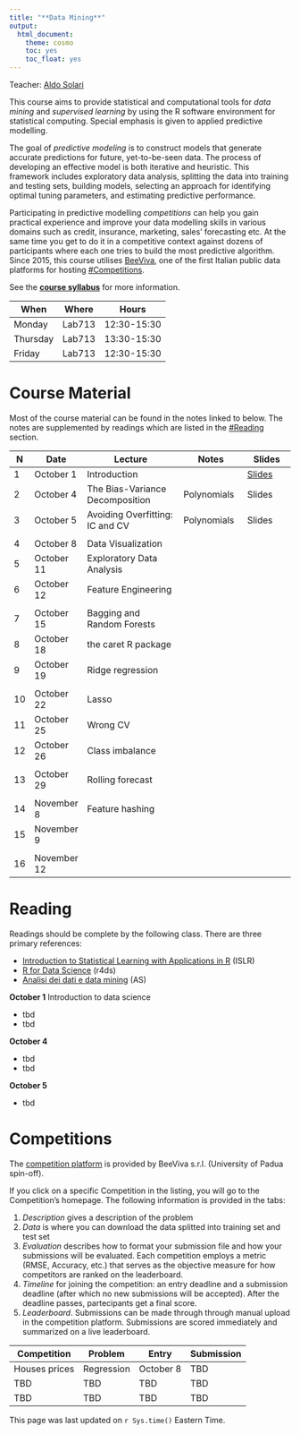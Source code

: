 ```yaml
---
title: "**Data Mining**"
output:
  html_document:
    theme: cosmo
    toc: yes
    toc_float: yes
---
```


Teacher: [Aldo Solari](https://aldosolari.github.io/)

This course aims to provide statistical and computational tools for *data mining* and *supervised learning* by using the R software environment for statistical computing. Special emphasis is given to applied predictive modelling. 

The goal of *predictive modeling* is to construct models that generate accurate predictions for future, yet-to-be-seen data. The process of developing an effective model is both iterative and heuristic. This framework includes exploratory data analysis, splitting the data into training and testing sets, building models, selecting an approach for identifying optimal tuning parameters, and estimating predictive performance.

Participating in predictive modelling *competitions* can help you gain practical experience and  improve your data modelling skills in various domains such as credit, insurance, marketing, sales' forecasting etc.  At the same time you get to do it in a competitive context against dozens of participants where each one tries to build the most predictive algorithm. Since 2015, this course utilises [BeeViva](http://www.bee-viva.com/competitions), one of the first Italian public data platforms for hosting [#Competitions](#competitions). 

See the **[course syllabus](https://aldosolari.github.io/DM/syllabus/syllabus.html)** for more information. 

| When | Where | Hours |
|---|---|----|
| Monday | Lab713 | 12:30-15:30 |
| Thursday | Lab713 | 13:30-15:30|
| Friday | Lab713 | 12:30-15:30|

# **Course Material**

Most of the course material can be found in the notes linked to below. The notes are supplemented by readings which are listed in the [#Reading](#reading) section.

| N | Date |  Lecture    | Notes | Slides|
|--|--|--------------|--------|-------|
| 1 | October 1 | Introduction |  | [Slides](https://github.com/aldosolari/DM/tree/master/slides/1_intro.html) |
| 2 | October 4 | The Bias-Variance Decomposition | Polynomials | Slides |
| 3 | October 5  | Avoiding Overfitting: IC and CV | Polynomials | Slides |
|  |  |  |  | | |
| 4 | October 8 | Data Visualization | | |
| 5 | October 11| Exploratory Data Analysis |  |
| 6 | October 12 | Feature Engineering | |
|  |  |  |  | | |
| 7 | October 15 | Bagging and Random Forests | | |
| 8 | October 18 | the caret R package| |
| 9 | October 19 | Ridge regression | | |
|  |  |  |  | | |
| 10 | October 22 | Lasso | | |
| 11 | October 25 | Wrong CV | |
| 12 | October 26 | Class imbalance | |
|  |  |  |  | | |
| 13 | October 29 | Rolling forecast | |
|  |  |  |  | | |
| 14 | November 8 | Feature hashing |
| 15 | November 9 | | |
|  |  |  |  | | |
| 16 | November 12 | | |



    

# **Reading**

Readings should be complete by the following class. There are three primary references:

- [Introduction to Statistical Learning with Applications in R](http://www-bcf.usc.edu/~gareth/ISL/) (ISLR)
- [R for Data Science](http://r4ds.had.co.nz/) (r4ds)
- [Analisi dei dati e data mining](http://azzalini.stat.unipd.it/Book-DM/index.html) (AS)

**October 1** Introduction to data science

- tbd
- tbd


**October 4**

- tbd 
- tbd


**October 5**

- tbd


# **Competitions**

The [competition platform](http://www.bee-viva.com/competitions) is provided by BeeViva s.r.l. (University of Padua spin-off).

If you click on a specific Competition in the listing, you will go to the Competition's homepage. The following information is provided in the tabs:

1. *Description* gives a description of the problem
2. *Data* is where you can download the data splitted into training set and test set
3. *Evaluation* describes how to format your submission file and how your submissions will be evaluated. Each competition employs a metric (RMSE, Accuracy, etc.) that serves as the objective measure for how competitors are ranked on the leaderboard.
4. *Timeline* for joining the competition: an entry deadline and a submission deadline (after which no new submissions will be accepted). After the deadline passes, partecipants get a final score.
5. *Leaderboard*. Submissions can be made through through manual upload in the competition platform. Submissions are scored immediately and summarized on a live leaderboard.


| Competition | Problem | Entry | Submission | 
|---|---|----|----|
| Houses prices | Regression | October 8 | TBD  |
| TBD | TBD | TBD | TBD  |
| TBD | TBD | TBD | TBD  |


This page was last updated on `r Sys.time()` Eastern Time.

